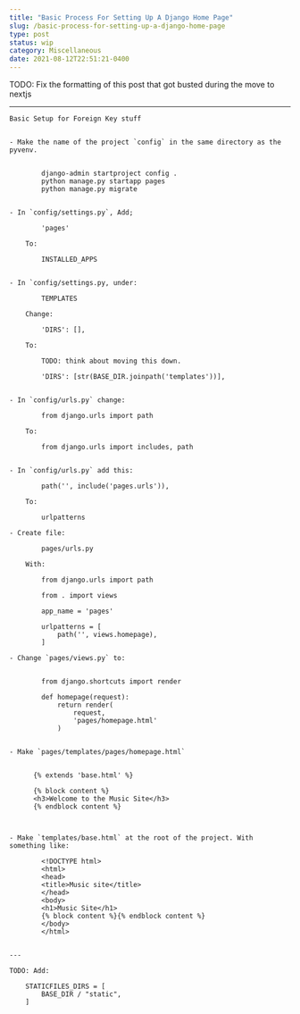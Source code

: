 ```yaml
---
title: "Basic Process For Setting Up A Django Home Page"
slug: /basic-process-for-setting-up-a-django-home-page
type: post
status: wip
category: Miscellaneous
date: 2021-08-12T22:51:21-0400
---
```


TODO: Fix the formatting of this post that got busted during the move to nextjs

---



```
Basic Setup for Foreign Key stuff


- Make the name of the project `config` in the same directory as the pyvenv. 
        
        
        django-admin startproject config .
        python manage.py startapp pages
        python manage.py migrate
        

- In `config/settings.py`, Add;
    
        'pages'
        
    To:
        
        INSTALLED_APPS
                
    
- In `config/settings.py, under:

        TEMPLATES
    
    Change:
    
        'DIRS': [],
        
    To:
    
        TODO: think about moving this down.
    
        'DIRS': [str(BASE_DIR.joinpath('templates'))],
        

- In `config/urls.py` change:

        from django.urls import path
        
    To:
    
        from django.urls import includes, path
        

- In `config/urls.py` add this:
        
        path('', include('pages.urls')),
        
    To:
    
        urlpatterns
        
- Create file:

        pages/urls.py
        
    With:
    
        from django.urls import path
        
        from . import views
        
        app_name = 'pages'
        
        urlpatterns = [
            path('', views.homepage),
        ]

- Change `pages/views.py` to:


        from django.shortcuts import render
        
        def homepage(request):
            return render(
                request,
                'pages/homepage.html'
            )


- Make `pages/templates/pages/homepage.html`


      {% extends 'base.html' %}
      
      {% block content %}
      <h3>Welcome to the Music Site</h3>
      {% endblock content %}


    
- Make `templates/base.html` at the root of the project. With something like:
    
        <!DOCTYPE html>
        <html>
        <head>
        <title>Music site</title>
        </head>
        <body>
        <h1>Music Site</h1>
        {% block content %}{% endblock content %}
        </body>
        </html>
    

---

TODO: Add:

    STATICFILES_DIRS = [
        BASE_DIR / "static",
    ]
```



